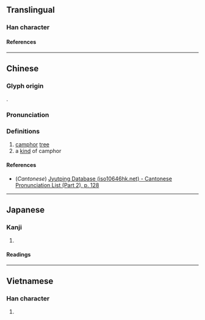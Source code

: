 {{character info/new}}
==Translingual==

===Han character===
{{Han char|rn=75|rad=木|as=08|sn=12|four=48927|canj=DOMB|ids=⿰木侖}}

====References====
{{Han ref|kx=0531.210|dkj=14916|dj=0920.060|hdz=21235.030|uh=68C6}}

----

==Chinese==
{{zh-forms}}

===Glyph origin===
{{Han etym}}
{{Han compound|木|侖|c1=s|c2=p|t1=wood|ls=psc}}.

===Pronunciation===
{{zh-pron
|m=lún
|c=leon4
|mc=y
|oc=y
|ma=
|cat=n
}}

===Definitions===
{{zh-hanzi}}

# [[camphor]] [[tree]]
# a [[kind]] of camphor

====References====
* (''Cantonese'') [http://www.iso10646hk.net/jp/document/download.jsp Jyutping Database (iso10646hk.net) - Cantonese Pronunciation List (Part 2), p. 128]

----

==Japanese==

===Kanji===
{{ja-kanji|grade=|rs=木08}}

# {{defn|lang=ja|sort=木08}}

====Readings====
{{ja-readings
|goon=りん
|kanon=りん
|kun=
}}

----

==Vietnamese==

===Han character===
{{vi-readings|rs=木08|reading=suôn}}

# {{defn|lang=vi|sort=木08}}